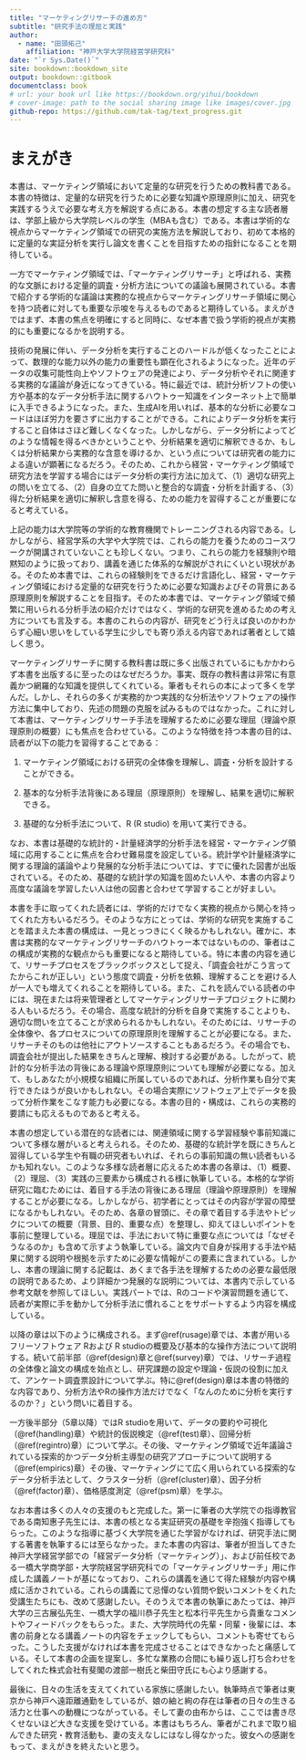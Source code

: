 ```yaml
--- 
title: "マーケティングリサーチの進め方"
subtitle: "研究手法の理屈と実践"
author: 
  - name: "田頭拓己"
    affiliation: "神戸大学大学院経営学研究科"
date: "`r Sys.Date()`"
site: bookdown::bookdown_site
output: bookdown::gitbook
documentclass: book
# url: your book url like https://bookdown.org/yihui/bookdown
# cover-image: path to the social sharing image like images/cover.jpg
github-repo: https://github.com/tak-tag/text_progress.git
---
```

# まえがき

本書は、マーケティング領域において定量的な研究を行うための教科書である。本書の特徴は、定量的な研究を行うために必要な知識や原理原則に加え、研究を実践するうえで必要な考え方を解説する点にある。本書の想定する主な読者層は、学部上級から大学院レベルの学生（MBAも含む）である。本書は学術的な視点からマーケティング領域での研究の実施方法を解説しており、初めて本格的に定量的な実証分析を実行し論文を書くことを目指すための指針になることを期待している。

一方でマーケティング領域では、「マーケティングリサーチ」と呼ばれる、実務的な文脈における定量的調査・分析方法についての議論も展開されている。本書で紹介する学術的な議論は実務的な視点からマーケティングリサーチ領域に関心を持つ読者に対しても重要な示唆を与えるものであると期待している。まえがきではまず、本書の焦点を明確にすると同時に、なぜ本書で扱う学術的視点が実務的にも重要になるかを説明する。

技術の発展に伴い、データ分析を実行することのハードルが低くなったことによって、数理的な能力以外の能力の重要性も顕在化されるようになった。近年のデータの収集可能性向上やソフトウェアの発達により、データ分析やそれに関連する実務的な議論が身近になってきている。特に最近では、統計分析ソフトの使い方や基本的なデータ分析手法に関するハウトゥー知識をインターネット上で簡単に入手できるようになった。また、生成AIを用いれば、基本的な分析に必要なコードはほぼ労力を要さずに出力することができる。これによりデータ分析を実行すること自体はさほど難しくなくなった。しかしながら、データ分析によってどのような情報を得るべきかということや、分析結果を適切に解釈できるか、もしくは分析結果から実務的な含意を導けるか、という点については研究者の能力による違いが顕著になるだろう。そのため、これから経営・マーケティング領域で研究方法を学習する場合にはデータ分析の実行方法に加えて、（1）適切な研究上の問いを立てる、（2）自身の立てた問いと整合的な調査・分析を計画する、（3）得た分析結果を適切に解釈し含意を得る、ための能力を習得することが重要になると考えている。

上記の能力は大学院等の学術的な教育機関でトレーニングされる内容である。しかしながら、経営学系の大学や大学院では、これらの能力を養うためのコースワークが開講されていないことも珍しくない。つまり、これらの能力を経験則や暗黙知のように扱っており、講義を通じた体系的な解説がされにくいとい現状がある。そのため本書では、これらの経験則をできるだけ言語化し、経営・マーケティング領域における定量的な研究を行うために必要な知識およびその背景にある原理原則を解説することを目指す。そのため本書では、マーケティング領域で頻繁に用いられる分析手法の紹介だけではなく、学術的な研究を進めるための考え方についても言及する。本書のこれらの内容が、研究をどう行えば良いのかわからず心細い思いをしている学生に少しでも寄り添える内容であれば著者として嬉しく思う。

マーケティングリサーチに関する教科書は既に多く出版されているにもかかわらず本書を出版するに至ったのはなぜだろうか。事実、既存の教科書は非常に有意義かつ網羅的な知識を提供してくれている。筆者もそれらの本によって多くを学んだ。しかし、それらの多くが実務的かつ実践的な分析法やソフトウェアの操作方法に集中しており、先述の問題の克服を試みるものではなかった。これに対して本書は、マーケティングリサーチ手法を理解するために必要な理屈（理論や原理原則の概要）にも焦点を合わせている。このような特徴を持つ本書の目的は、読者が以下の能力を習得することである：

1.  マーケティング領域における研究の全体像を理解し、調査・分析を設計することができる。

2.  基本的な分析手法背後にある理屈（原理原則）を理解し、結果を適切に解釈できる。

3.  基礎的な分析手法について、R (R studio) を用いて実行できる。

なお、本書は基礎的な統計的・計量経済学的分析手法を経営・マーケティング領域に応用することに焦点を合わせ難易度を設定している。統計学や計量経済学に関する理論的議論やより発展的な分析手法については、すでに優れた図書が出版されている。そのため、基礎的な統計学の知識を固めたい人や、本書の内容より高度な議論を学習したい人は他の図書と合わせて学習することが好ましい。

本書を手に取ってくれた読者には、学術的だけでなく実務的視点から関心を持ってくれた方もいるだろう。そのような方にとっては、学術的な研究を実施することを踏まえた本書の構成は、一見とっつきにくく映るかもしれない。確かに、本書は実務的なマーケティングリサーチのハウトゥー本ではないものの、筆者はこの構成が実務的な観点からも重要になると期待している。特に本書の内容を通じて、リサーチプロセスをブラックボックスとして捉え、「調査会社がこう言ってたからこれが正しい」という態度で調査・分析を依頼、理解することを避ける人が一人でも増えてくれることを期待している。また、これを読んでいる読者の中には、現在または将来管理者としてマーケティングリサーチプロジェクトに関わる人もいるだろう。その場合、高度な統計的分析を自身で実施することよりも、適切な問いを立てることが求められるかもしれない。そのためには、リサーチの全体像や、各プロセスについての原理原則を理解することが必要になる。また、リサーチそのものは他社にアウトソースすることもあるだろう。その場合でも、調査会社が提出した結果をきちんと理解、検討する必要がある。したがって、統計的な分析手法の背後にある理論や原理原則についても理解が必要になる。加えて、もしあなたが小規模な組織に所属しているのであれば、分析作業も自分で実行できたほうが良いかもしれない。その場合実際にソフトウェア上でデータを扱って分析作業をこなす能力も必要になる。本書の目的・構成は、これらの実務的要請にも応えるものであると考える。

本書の想定している潜在的な読者には、関連領域に関する学習経験や事前知識について多様な層がいると考えられる。そのため、基礎的な統計学を既にきちんと習得している学生や有職の研究者もいれば、それらの事前知識の無い読者もいるかも知れない。このような多様な読者層に応えるため本書の各章は、（1）概要、（2）理屈、（3）実践の三要素から構成される様に執筆している。本格的な学術研究に臨むためには、着目する手法の背後にある理屈（理論や原理原則）を理解することが必要になる。しかしながら、初学者にとってはその内容が学習の障壁になるかもしれない。そのため、各章の冒頭に、その章で着目する手法やトピックについての概要（背景、目的、重要な点）を整理し、抑えてほしいポイントを事前に整理している。理屈では、手法において特に重要な点については「なぜそうなるのか」も含めて示すよう執筆している。論文内で自身が採用する手法や結果に関する説明や根拠を示すために必要な情報がこの要素に含まれている。しかし、本書の理論に関する記載は、あくまで各手法を理解するための必要な最低限の説明であるため、より詳細かつ発展的な説明については、本書内で示している参考文献を参照してほしい。実践パートでは、Rのコードや演習問題を通じて、読者が実際に手を動かして分析手法に慣れることをサポートするよう内容を構成している。

以降の章は以下のように構成される。まず\@ref(rusage)章では、本書が用いるフリーソフトウェア Rおよび R studioの概要及び基本的な操作方法について説明する。続いて前半部（\@ref(design)章と\@ref(survey)章）では、リサーチ過程の全体像と論文の構成を始点とし、研究課題の設定や理論・仮説の役割に加えて、アンケート調査票設計について学ぶ。特に\@ref(design)章は本書の特徴的な内容であり、分析方法やRの操作方法だけでなく「なんのために分析を実行するのか？」という問いに着目する。

一方後半部分（5章以降）ではR studioを用いて、データの要約や可視化（\@ref(handling)章）や統計的仮説検定（\@ref(test)章）、回帰分析（\@ref(regintro)章）について学ぶ。その後、マーケティング領域で近年議論されている探索的かつデータ分析主導型の研究アプローチについて説明する（\@ref(empirics)章）その後、マーケティングにて広く用いられている探索的なデータ分析手法として、クラスター分析（\@ref(cluster)章）、因子分析（\@ref(factor)章）、価格感度測定（\@ref(psm)章）を学ぶ。


なお本書は多くの人々の支援のもと完成した。第一に筆者の大学院での指導教官である南知惠子先生には、本書の核となる実証研究の基礎を辛抱強く指導してもらった。このような指導に基づく大学院を通じた学習がなければ、研究手法に関する著書を執筆するには至らなかった。また本書の内容は、筆者が担当してきた神戸大学経営学部での「経営データ分析（マーケティング）」、および前任校である一橋大学商学部・大学院経営学研究科での「マーケティングリサーチ」用に作成した講義ノートが基になっており、これらの講義を通じて得た経験が内容や構成に活かされている。これらの講義にて忌憚のない質問や鋭いコメントをくれた受講生たちにも、改めて感謝したい。そのうえで本書の執筆にあたっては、神戸大学の三古展弘先生、一橋大学の福川恭子先生と松本行平先生から貴重なコメントやフィードバックをもらった。また、大学院時代の先輩・同輩・後輩には、本書の前身となる講義ノートの内容をチェックしてもらい、コメントも寄せてもらった。こうした支援がなければ本書を完成させることはできなかったと痛感している。そして本書の企画を提案し、多忙な業務の合間にも繰り返し打ち合わせをしてくれた株式会社有斐閣の渡部一樹氏と柴田守氏にも心より感謝する。

最後に、日々の生活を支えてくれている家族に感謝したい。執筆時点で筆者は東京から神戸へ遠距離通勤をしているが、娘の紬と絢の存在は筆者の日々の生きる活力と仕事への動機につながっている。そして妻の由布からは、ここでは書き尽くせないほど大きな支援を受けている。本書はもちろん、筆者がこれまで取り組んできた研究・教育活動も、妻の支えなしにはなし得なかった。彼女への感謝をもって、まえがきを終えたいと思う。
